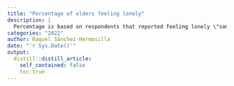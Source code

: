 ```yaml
---
title: "Percentage of elders feeling lonely"
description: |
  Percentage is based on respondents that reported feeling lonely \"some of the time\", \"most of the time\", or \"almost all the time\", contrary to those who reported feeling lonely \"rarely\", \"almost none of the time\" or \"never\" 
categories: "2022"
author: Raquel Sánchez-Hermosilla
date: "'r Sys.Date()'"
output:
  distill::distill_article:
    self_contained: false
    toc:true
---
```





